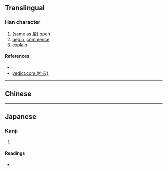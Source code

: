 {{character info/new}}
==Translingual==

===Han character===
{{Han char|rn=30|rad=口|as=07|sn=10|four=|canj=MER|ids=⿱⿰石又口}}

# (same as [[啟]]) [[open]]
# [[begin]], [[commence]]
# [[explain]]

====References====
* {{Han ref|kx=0193.051|dkj=03746|dj=0413.150|hdz=10627.090|uh=5518|ud=21784}}
* [http://yedict.com/htm/55/5518.htm yedict.com (叶典)]

----

==Chinese==
{{zh-see|啟|v}}

----

==Japanese==

===Kanji===
{{ja-kanji|grade=|rs=口07}}

# {{defn|lang=ja|sort=口07}}

====Readings====
* {{ja-readings|on=[[けい]] (kei)|kun=}}